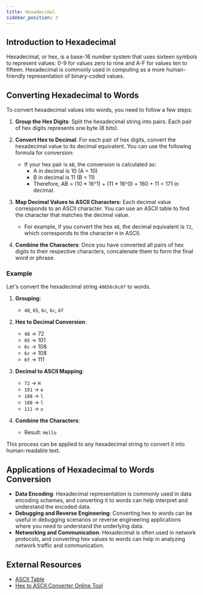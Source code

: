 ```yaml
---
title: Hexadecimal
sidebar_position: 3
---
```


## Introduction to Hexadecimal

Hexadecimal, or hex, is a base-16 number system that uses sixteen symbols to represent values: 0-9 for values zero to nine and A-F for values ten to fifteen. Hexadecimal is commonly used in computing as a more human-friendly representation of binary-coded values.

## Converting Hexadecimal to Words

To convert hexadecimal values into words, you need to follow a few steps:

1. **Group the Hex Digits**: Split the hexadecimal string into pairs. Each pair of hex digits represents one byte (8 bits).

2. **Convert Hex to Decimal**: For each pair of hex digits, convert the hexadecimal value to its decimal equivalent. You can use the following formula for conversion:
   - If your hex pair is `AB`, the conversion is calculated as:
     - A in decimal is 10 (A = 10)
     - B in decimal is 11 (B = 11)
     - Therefore, AB = (10 * 16^1) + (11 * 16^0) = 160 + 11 = 171 in decimal.

3. **Map Decimal Values to ASCII Characters**: Each decimal value corresponds to an ASCII character. You can use an ASCII table to find the character that matches the decimal value.
   - For example, if you convert the hex `48`, the decimal equivalent is `72`, which corresponds to the character `H` in ASCII.

4. **Combine the Characters**: Once you have converted all pairs of hex digits to their respective characters, concatenate them to form the final word or phrase.

### Example

Let's convert the hexadecimal string `48656c6c6f` to words.

1. **Grouping**: 
   - `48`, `65`, `6c`, `6c`, `6f`

2. **Hex to Decimal Conversion**: 
   - `48` -> 72
   - `65` -> 101
   - `6c` -> 108
   - `6c` -> 108
   - `6f` -> 111

3. **Decimal to ASCII Mapping**: 
   - `72` -> `H`
   - `101` -> `e`
   - `108` -> `l`
   - `108` -> `l`
   - `111` -> `o`

4. **Combine the Characters**: 
   - Result: `Hello`

This process can be applied to any hexadecimal string to convert it into human-readable text.

## Applications of Hexadecimal to Words Conversion

- **Data Encoding**: Hexadecimal representation is commonly used in data encoding schemes, and converting it to words can help interpret and understand the encoded data.
- **Debugging and Reverse Engineering**: Converting hex to words can be useful in debugging scenarios or reverse engineering applications where you need to understand the underlying data.
- **Networking and Communication**: Hexadecimal is often used in network protocols, and converting hex values to words can help in analyzing network traffic and communication.

## External Resources

- [ASCII Table](https://www.asciitable.com/)
- [Hex to ASCII Converter Online Tool](https://www.rapidtables.com/convert/number/hex-to-ascii.html)
